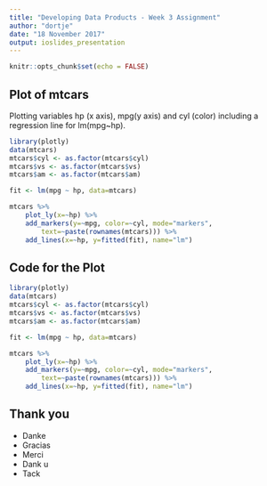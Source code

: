 ```yaml
---
title: "Developing Data Products - Week 3 Assignment"
author: "dortje"
date: "18 November 2017"
output: ioslides_presentation
---
```


```r
knitr::opts_chunk$set(echo = FALSE)
```

## Plot of mtcars
Plotting variables hp (x axis), mpg(y axis) and cyl (color) including a regression line for lm(mpg~hp).

```r
library(plotly)
data(mtcars)
mtcars$cyl <- as.factor(mtcars$cyl)
mtcars$vs <- as.factor(mtcars$vs)
mtcars$am <- as.factor(mtcars$am)

fit <- lm(mpg ~ hp, data=mtcars)

mtcars %>%
    plot_ly(x=~hp) %>%
    add_markers(y=~mpg, color=~cyl, mode="markers", 
        text=~paste(rownames(mtcars))) %>%
    add_lines(x=~hp, y=fitted(fit), name="lm")
```

## Code for the Plot

```r
library(plotly)
data(mtcars)
mtcars$cyl <- as.factor(mtcars$cyl)
mtcars$vs <- as.factor(mtcars$vs)
mtcars$am <- as.factor(mtcars$am)

fit <- lm(mpg ~ hp, data=mtcars)

mtcars %>%
    plot_ly(x=~hp) %>%
    add_markers(y=~mpg, color=~cyl, mode="markers", 
        text=~paste(rownames(mtcars))) %>%
    add_lines(x=~hp, y=fitted(fit), name="lm")
```

## Thank you
- Danke
- Gracias
- Merci
- Dank u
- Tack